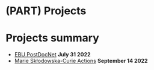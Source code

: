 # (PART) Projects {-}

# Projects summary

* [EBU PostDocNet](http://www2.agroparistech.fr/IMG/pdf/ebu-postdocnet-internalcall-2022.pdf) **July 31 2022**
* [Marie Skłodowska-Curie Actions](https://marie-sklodowska-curie-actions.ec.europa.eu/actions/postdoctoral-fellowships) **September 14 2022**
